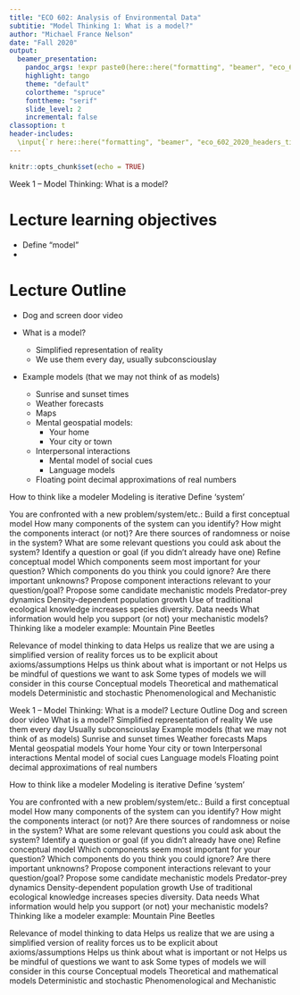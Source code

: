 ```yaml
---
title: "ECO 602: Analysis of Environmental Data"
subtitie: "Model Thinking 1: What is a model?"
author: "Michael France Nelson"
date: "Fall 2020"
output:
  beamer_presentation:
    pandoc_args: !expr paste0(here::here("formatting", "beamer", "eco_602_2020_beamer.yaml"))
    highlight: tango
    theme: "default"
    colortheme: "spruce"
    fonttheme: "serif"
    slide_level: 2
    incremental: false
classoption: t
header-includes:
  \input{`r here::here("formatting", "beamer", "eco_602_2020_headers_tikz.tex")`}
---
```


```r
knitr::opts_chunk$set(echo = TRUE)
```


Week 1 – Model Thinking: What is a model?

# Lecture learning objectives

- Define "model"
- 

# Lecture Outline

- Dog and screen door video

- What is a model?
    - Simplified representation of reality
    - We use them every day, usually subconsciouslay
- Example models (that we may not think of as models)
  - Sunrise and sunset times
  - Weather forecasts
  - Maps
  - Mental geospatial models:
    - Your home
    - Your city or town
  - Interpersonal interactions
    - Mental model of social cues
    - Language models
  - Floating point decimal approximations of real numbers


How to think like a modeler
Modeling is iterative
Define ‘system’

You are confronted with a new problem/system/etc.:
Build a first conceptual model
How many components of the system can you identify?
How might the components interact (or not)?
Are there sources of randomness or noise in the system?
What are some relevant questions you could ask about the system?
Identify a question or goal (if you didn’t already have one)
Refine conceptual model
Which components seem most important for your question?
Which components do you think you could ignore?
Are there important unknowns?
Propose component interactions relevant to your question/goal?
Propose some candidate mechanistic models
Predator-prey dynamics
Density-dependent population growth
Use of traditional ecological knowledge increases species diversity.
Data needs
What information would help you support (or not) your mechanistic models?
Thinking like a modeler example: Mountain Pine Beetles




Relevance of model thinking to data
Helps us realize that we are using a simplified version of reality
forces us to be explicit about axioms/assumptions
Helps us think about what is important or not
Helps us be mindful of questions we want to ask
Some types of models we will consider in this course
Conceptual models
Theoretical and mathematical models
Deterministic and stochastic
Phenomenological and Mechanistic







Week 1 – Model Thinking: What is a model?
Lecture Outline
Dog and screen door video
What is a model?
Simplified representation of reality
We use them every day 
Usually subconsciouslay
Example models (that we may not think of as models)
Sunrise and sunset times
Weather forecasts
Maps
Mental geospatial models
Your home
Your city or town
Interpersonal interactions
Mental model of social cues
Language models
Floating point decimal approximations of real numbers


How to think like a modeler
Modeling is iterative
Define ‘system’

You are confronted with a new problem/system/etc.:
Build a first conceptual model
How many components of the system can you identify?
How might the components interact (or not)?
Are there sources of randomness or noise in the system?
What are some relevant questions you could ask about the system?
Identify a question or goal (if you didn’t already have one)
Refine conceptual model
Which components seem most important for your question?
Which components do you think you could ignore?
Are there important unknowns?
Propose component interactions relevant to your question/goal?
Propose some candidate mechanistic models
Predator-prey dynamics
Density-dependent population growth
Use of traditional ecological knowledge increases species diversity.
Data needs
What information would help you support (or not) your mechanistic models?
Thinking like a modeler example: Mountain Pine Beetles




Relevance of model thinking to data
Helps us realize that we are using a simplified version of reality
forces us to be explicit about axioms/assumptions
Helps us think about what is important or not
Helps us be mindful of questions we want to ask
Some types of models we will consider in this course
Conceptual models
Theoretical and mathematical models
Deterministic and stochastic
Phenomenological and Mechanistic



